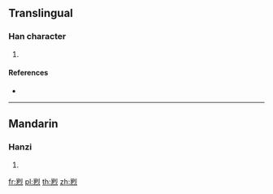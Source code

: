 {{character info/new}}
==Translingual==

===Han character===
{{Han char|rn=86|rad=火|as=09|sn=13|four=|canj=VNF,XVNF|ids=⿱⿰𣧄刂灬}}

# {{defn|Han|sort=火09}}

====References====
* {{Han ref|kx=0678.140|dkj=19240|dj=1090.040|hdz=32222.030|uh=716D|ud=29037}}

----

==Mandarin==

===Hanzi===
{{cmn-hanzi|pin=[[bāo]] ([[bao1]]), [[liè]] ([[lie4]])|wg=pao<sup>1</sup>, lieh<sup>4</sup>}}

# {{defn|lang=cmn|sort=火09}}

[[fr:煭]]
[[pl:煭]]
[[th:煭]]
[[zh:煭]]